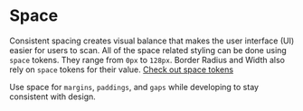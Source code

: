 # Space

Consistent spacing creates visual balance that makes the user interface (UI) easier for users to scan.
All of the space related styling can be done using `space` tokens. They range from `0px` to `128px`.
Border Radius and Width also rely on `space` tokens for their value. [Check out space tokens](/story/foundations-design-tokens--space)

Use space for `margins`, `paddings`, and `gaps` while developing to stay consistent with design.
